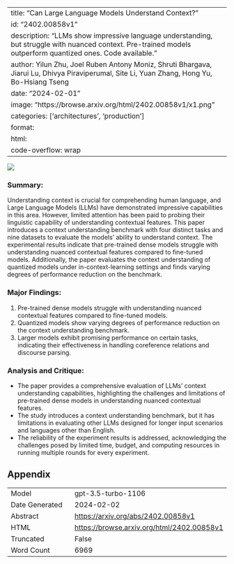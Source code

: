 
---
title: "Can Large Language Models Understand Context?"
id: "2402.00858v1"
description: "LLMs show impressive language understanding, but struggle with nuanced context. Pre-trained models outperform quantized ones. Code available."
author: Yilun Zhu, Joel Ruben Antony Moniz, Shruti Bhargava, Jiarui Lu, Dhivya Piraviperumal, Site Li, Yuan Zhang, Hong Yu, Bo-Hsiang Tseng
date: "2024-02-01"
image: "https://browse.arxiv.org/html/2402.00858v1/x1.png"
categories: ['architectures', 'production']
format:
  html:
    code-overflow: wrap
---

![](https://browse.arxiv.org/html/2402.00858v1/x1.png)

### Summary:
Understanding context is crucial for comprehending human language, and Large Language Models (LLMs) have demonstrated impressive capabilities in this area. However, limited attention has been paid to probing their linguistic capability of understanding contextual features. This paper introduces a context understanding benchmark with four distinct tasks and nine datasets to evaluate the models' ability to understand context. The experimental results indicate that pre-trained dense models struggle with understanding nuanced contextual features compared to fine-tuned models. Additionally, the paper evaluates the context understanding of quantized models under in-context-learning settings and finds varying degrees of performance reduction on the benchmark.

### Major Findings:
1. Pre-trained dense models struggle with understanding nuanced contextual features compared to fine-tuned models.
2. Quantized models show varying degrees of performance reduction on the context understanding benchmark.
3. Larger models exhibit promising performance on certain tasks, indicating their effectiveness in handling coreference relations and discourse parsing.

### Analysis and Critique:
- The paper provides a comprehensive evaluation of LLMs' context understanding capabilities, highlighting the challenges and limitations of pre-trained dense models in understanding nuanced contextual features.
- The study introduces a context understanding benchmark, but it has limitations in evaluating other LLMs designed for longer input scenarios and languages other than English.
- The reliability of the experiment results is addressed, acknowledging the challenges posed by limited time, budget, and computing resources in running multiple rounds for every experiment.

## Appendix

|          |          |
|----------|----------|
| Model     | gpt-3.5-turbo-1106       |
| Date Generated     | 2024-02-02       |
| Abstract | [https://arxiv.org/abs/2402.00858v1](https://arxiv.org/abs/2402.00858v1)        |
| HTML     | [https://browse.arxiv.org/html/2402.00858v1](https://browse.arxiv.org/html/2402.00858v1)       |
| Truncated       | False       |
| Word Count       | 6969       |